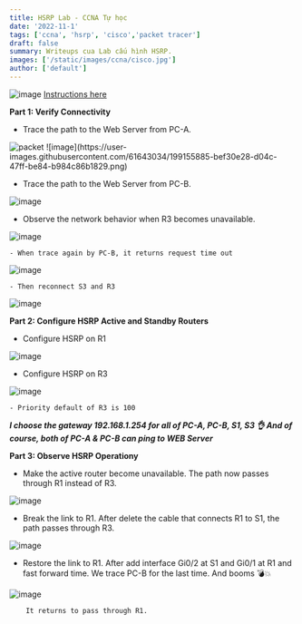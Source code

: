 ```yaml
---
title: HSRP Lab - CCNA Tự học
date: '2022-11-1'
tags: ['ccna', 'hsrp', 'cisco','packet tracer']
draft: false
summary: Writeups cua Lab cấu hình HSRP.
images: ['/static/images/ccna/cisco.jpg']
author: ['default']
---
```


![image](https://user-images.githubusercontent.com/61643034/199156830-2676bafc-6d0e-4471-bef2-b4fc6a88dd3a.png)
[Instructions here](https://github.com/w4rf0t/writeups/blob/main/data/blog/nested-route/CCNA/hsrp/instructions.md)

**Part 1: Verify Connectivity**

- Trace the path to the Web Server from PC-A.

<Image alt="packet" src="https://user-images.githubusercontent.com/61643034/199155885-bef30e28-d04c-47ff-be84-b984c86b1829.png" height={200} />
![image](https://user-images.githubusercontent.com/61643034/199155885-bef30e28-d04c-47ff-be84-b984c86b1829.png)

- Trace the path to the Web Server from PC-B.

![image](https://user-images.githubusercontent.com/61643034/199156381-47ecd085-9bfc-4dae-b955-3e6600c79003.png)

- Observe the network behavior when R3 becomes unavailable.

![image](https://user-images.githubusercontent.com/61643034/199156743-1cec4975-6736-43eb-9188-4cd99d0a9fb6.png)

    - When trace again by PC-B, it returns request time out
        
![image](https://user-images.githubusercontent.com/61643034/199157015-8b21b9b6-f4bb-4ad4-9b9a-8eb0c08f242a.png)

    - Then reconnect S3 and R3
    
![image](https://user-images.githubusercontent.com/61643034/199157364-ddb8396e-24e4-4475-a221-389b197948e4.png)


**Part 2: Configure HSRP Active and Standby Routers**

- Configure HSRP on R1

![image](https://user-images.githubusercontent.com/61643034/199159179-1c7fb71a-c2ce-4706-bb80-c75c6a2cefdb.png)

- Configure HSRP on R3

![image](https://user-images.githubusercontent.com/61643034/199158755-214ceb81-9e3b-47d6-ae66-eae8f139ddaa.png)

    - Priority default of R3 is 100
    
***I choose the gateway 192.168.1.254 for all of PC-A, PC-B, S1, S3 👌 And of course, both of PC-A & PC-B can ping to WEB Server***


**Part 3: Observe HSRP Operationy**

- Make the active router become unavailable. The path now passes through R1 instead of R3.
    
![image](https://user-images.githubusercontent.com/61643034/199172415-7bf25f24-4224-4cc6-bb5e-11cea8c82112.png)

- Break the link to R1. After delete the cable that connects R1 to S1, the path passes through R3.
   
![image](https://user-images.githubusercontent.com/61643034/199172701-88940c37-6a75-4092-8b16-89314f5caee7.png)


- Restore the link to R1. After add interface Gi0/2 at S1 and Gi0/1 at R1 and fast forward time. We trace PC-B for the last time. And booms 💣💥

![image](https://user-images.githubusercontent.com/61643034/199174028-7c2d37bf-d621-409c-a0b2-c6207e6d6cda.png)

        It returns to pass through R1.
